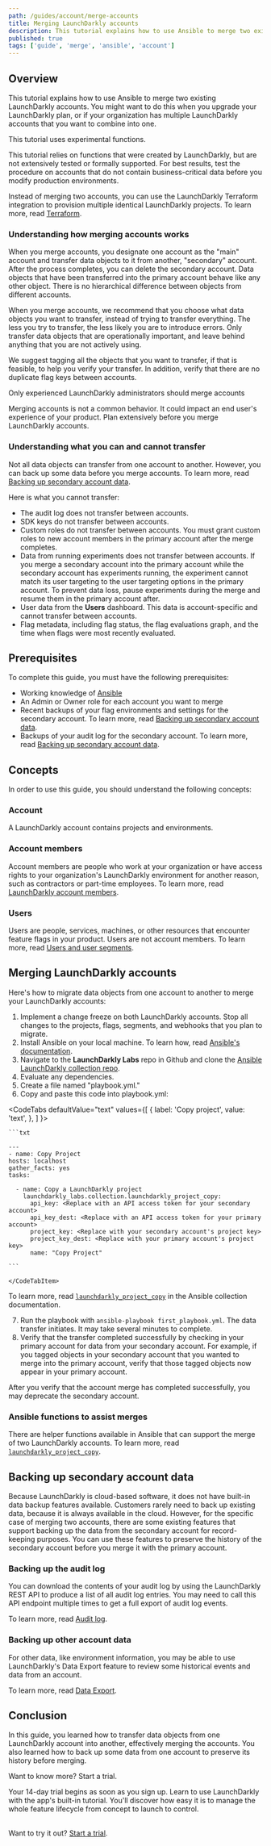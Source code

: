 ```yaml
---
path: /guides/account/merge-accounts
title: Merging LaunchDarkly accounts
description: This tutorial explains how to use Ansible to merge two existing LaunchDarkly accounts.
published: true
tags: ['guide', 'merge', 'ansible', 'account']
---
```


## Overview

This tutorial explains how to use Ansible to merge two existing LaunchDarkly accounts. You might want to do this when you upgrade your LaunchDarkly plan, or if your organization has multiple LaunchDarkly accounts that you want to combine into one.

<Callout intent = "alert">
<CalloutTitle>This tutorial uses experimental functions.</CalloutTitle>
<CalloutDescription>

 This tutorial relies on functions that were created by LaunchDarkly, but are not extensively tested or formally supported. For best results, test the procedure on accounts that do not contain business-critical data before you modify production environments.

</CalloutDescription>
</Callout>

Instead of merging two accounts, you can use the LaunchDarkly Terraform integration to provision multiple identical LaunchDarkly projects. To learn more, read [Terraform](/integrations/terraform).

### Understanding how merging accounts works

When you merge accounts, you designate one account as the "main" account and transfer data objects to it from another, "secondary" account. After the process completes, you can delete the secondary account. Data objects that have been transferred into the primary account behave like any other object. There is no hierarchical difference between objects from different accounts.

When you merge accounts, we recommend that you choose what data objects you want to transfer, instead of trying to transfer everything. The less you try to transfer, the less likely you are to introduce errors. Only transfer data objects that are operationally important, and leave behind anything that you are not actively using.

We suggest tagging all the objects that you want to transfer, if that is feasible, to help you verify your transfer. In addition, verify that there are no duplicate flag keys between accounts.

<Callout intent = "alert">
<CalloutTitle>Only experienced LaunchDarkly administrators should merge accounts</CalloutTitle>
<CalloutDescription>

 Merging accounts is not a common behavior. It could impact an end user's experience of your product. Plan extensively before you merge LaunchDarkly accounts.

</CalloutDescription>
</Callout>

### Understanding what you can and cannot transfer

Not all data objects can transfer from one account to another. However, you can back up some data before you merge accounts. To learn more, read [Backing up secondary account data](#backing-up-secondary-account-data).

Here is what you cannot transfer:

* The audit log does not transfer between accounts.
* SDK keys do not transfer between accounts.
* Custom roles do not transfer between accounts. You must grant custom roles to new account members in the primary account after the merge completes.
* Data from running experiments does not transfer between accounts. If you merge a secondary account into the primary account while the secondary account has experiments running, the experiment cannot match its user targeting to the user targeting options in the primary account. To prevent data loss, pause experiments during the merge and resume them in the primary account after.
* User data from the **Users** dashboard. This data is account-specific and cannot transfer between accounts.
* Flag metadata, including flag status, the flag evaluations graph, and the time when flags were most recently evaluated.

## Prerequisites

To complete this guide, you must have the following prerequisites:

* Working knowledge of [Ansible](https://www.ansible.com)
* An Admin or Owner role for each account you want to merge
* Recent backups of your flag environments and settings for the secondary account. To learn more, read [Backing up secondary account data](#backing-up-secondary-account-data).
* Backups of your audit log for the secondary account. To learn more, read [Backing up secondary account data](#backing-up-secondary-account-data).

## Concepts

In order to use this guide, you should understand the following concepts:

### Account

A LaunchDarkly account contains projects and environments.

### Account members

Account members are people who work at your organization or have access rights to your organization's LaunchDarkly environment for another reason, such as contractors or part-time employees. To learn more, read [LaunchDarkly account members](/home/members/managing).

### Users

Users are people, services, machines, or other resources that encounter feature flags in your product. Users are not account members. To learn more, read [Users and user segments](/home/users).

## Merging LaunchDarkly accounts

Here's how to migrate data objects from one account to another to merge your LaunchDarkly accounts:

1. Implement a change freeze on both LaunchDarkly accounts. Stop all changes to the projects, flags, segments, and webhooks that you plan to migrate.
2. Install Ansible on your local machine. To learn how, read [Ansible's documentation](https://docs.ansible.com/ansible/latest/installation_guide/intro_installation.html).
3. Navigate to the **LaunchDarkly Labs** repo in Github and clone the [Ansible LaunchDarkly collection repo](https://github.com/launchdarkly-labs/ansible-launchdarkly-collection).
4. Evaluate any dependencies.
5. Create a file named "playbook.yml."
6. Copy and paste this code into playbook.yml:

  <CodeTabs
    defaultValue="text"
    values={[
      { label: 'Copy project', value: 'text', },
    ]
  }>
    <CodeTabItem value="text">

    ```txt

    ---
    - name: Copy Project
    hosts: localhost
    gather_facts: yes
    tasks:

      - name: Copy a LaunchDarkly project
        launchdarkly_labs.collection.launchdarkly_project_copy:
          api_key: <Replace with an API access token for your secondary account>
          api_key_dest: <Replace with an API access token for your primary account>
          project_key: <Replace with your secondary account's project key>
          project_key_dest: <Replace with your primary account's project key>
          name: "Copy Project"

    ```

    </CodeTabItem>
  </CodeTabs>

  To learn more, read [`launchdarkly_project_copy`](https://launchdarkly-labs.github.io/ansible-launchdarkly-collection/modules/launchdarkly_project_copy.html) in the Ansible collection documentation.

7. Run the playbook with `ansible-playbook first_playbook.yml`. The data transfer initiates. It may take several minutes to complete.
8. Verify that the transfer completed successfully by checking in your primary account for data from your secondary account. For example, if you tagged objects in your secondary account that you wanted to merge into the primary account, verify that those tagged objects now appear in your primary account.

After you verify that the account merge has completed successfully, you may deprecate the secondary account.

### Ansible functions to assist merges

There are helper functions available in Ansible that can support the merge of two LaunchDarkly accounts. To learn more, read [`launchdarkly_project_copy`](https://launchdarkly-labs.github.io/ansible-launchdarkly-collection/modules/launchdarkly_project_copy.html).

## Backing up secondary account data

Because LaunchDarkly is cloud-based software, it does not have built-in data backup features available. Customers rarely need to back up existing data, because it is always available in the cloud. However, for the specific case of merging two accounts, there are some existing features that support backing up the data from the secondary account for record-keeping purposes. You can use these features to preserve the history of the secondary account before you merge it with the primary account.

### Backing up the audit log

You can download the contents of your audit log by using the LaunchDarkly REST API to produce a list of all audit log entries. You may need to call this API endpoint multiple times to get a full export of audit log events.

To learn more, read [Audit log](https://apidocs.launchdarkly.com/tag/Audit-log).

### Backing up other account data

For other data, like environment information, you may be able to use LaunchDarkly's Data Export feature to review some historical events and data from an account.

To learn more, read [Data Export](/home/data-export).

## Conclusion

In this guide, you learned how to transfer data objects from one LaunchDarkly account into another, effectively merging the accounts. You also learned how to back up some data from one account to preserve its history before merging.

<Callout intent="primary">
<CalloutTitle>Want to know more? Start a trial.</CalloutTitle>
<CalloutDescription>

Your 14-day trial begins as soon as you sign up. Learn to use LaunchDarkly with the app's built-in tutorial. You'll discover how easy it is to manage the whole feature lifecycle from concept to launch to control.<br/><br/>

Want to try it out? [Start a trial](https://launchdarkly.com/start-trial/).

</CalloutDescription>
</Callout>
